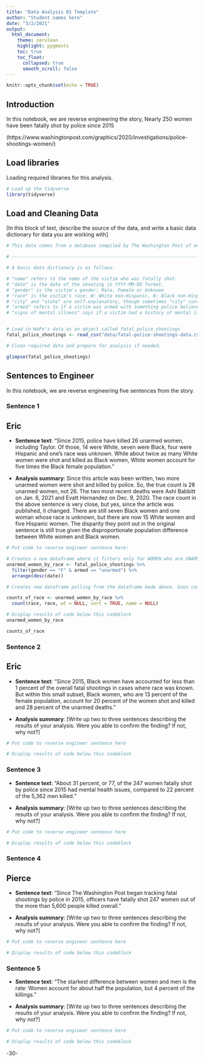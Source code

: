 ```yaml
---
title: "Data Analysis 01 Template"
author: "Student names here"
date: "3/2/2021"
output:
  html_document:
    theme: cerulean
    highlight: pygments
    toc: true
    toc_float:
      collapsed: true
      smooth_scroll: false
---
```


```r
knitr::opts_chunk$set(echo = TRUE)
```

## Introduction 

In this notebook, we are reverse engineering the story, Nearly 250 women have been
fatally shot by police since 2015

(https://www.washingtonpost.com/graphics/2020/investigations/police-shootings-women/)

## Load libraries

Loading required libraries for this analysis.

```r

# Load up the tidyverse
library(tidyverse)

```

## Load and Cleaning Data

[In this block of text, describe the source of the data, and write a basic data dictionary for data you are working with]

```r

# This data comes from a database compiled by The Washington Post of every fatal shooting in the U.S. by a police officer in the line of duty since Jan. 1, 2015.

# -------------------------------------------------------------------------------

# A basic data dictionary is as follows:

# "name" refers to the name of the victim who was fatally shot.
# "date" is the date of the shooting in YYYY-MM-DD format.
# "gender" is the victim's gender: Male, Female or Unknown
# "race" is the victim's race: W: White non-Hispanic, B: Black non-Hispanic, A: Asian, N: Native American, H: Hispanic, O: Other, None: unknown
# "city" and "state" are self-explanatory, though sometimes "city" contains a county if the specific city is unknown.
# "armed" refers to if a victim was armed with something police believed could cause harm. The cells indicate what weapon the victim possessed. "Unknown" means the victim had a weapon, but it is unknown what the weapon was. "Undetermined" means it is not known if a victim had a weapon. "Unarmed" means the victim had no weapon.
# "signs of mental illness" says if a victim had a history of mental illness based on news reports. TRUE means they did, FALSE means they did not.


# Load in WaPo's data as an object called fatal_police_shootings
fatal_police_shootings <- read_csv("data/fatal-police-shootings-data.csv")

# Clean required data and prepare for analysis if needed. 

glimpse(fatal_police_shootings)


```

## Sentences to Engineer
In this notebook, we are reverse engineering five sentences from the story.

### Sentence 1

## Eric

* **Sentence text**: “Since 2015, police have killed 26 unarmed women, including Taylor. Of those, 14 were White, seven were Black, four were Hispanic and one’s race was unknown. While about twice as many White women were shot and killed as Black women, White women account for five times the Black female population.”

* **Analysis summary**: Since this article was been written, two more unarmed women were shot and killed by police. So, the true count is 28 unarmed women, not 26. The two most recent deaths were Ashi Babbitt on Jan. 6, 2021 and Evatt Hernandez on Dec. 9, 2020. The race count in the above sentence is very close, but yes, since the article was published, it changed. There are still seven Black women and one woman whose race is unknown, but there are now 15 White women and five Hispanic women. The disparity they point out in the original sentence is still true given the disproportionate population difference between White women and Black women.

```r
# Put code to reverse engineer sentence here:

# Creates a new dataframe where it filters only for WOMEN who are UNARMED. Arranges them by most recent date of death.
unarmed_women_by_race <- fatal_police_shootings %>%
  filter(gender == "F" & armed == "unarmed") %>%
  arrange(desc(date))

# Creates new dataframe pulling from the dataframe made above. Uses count() function to get a count of how many of each race have died. sort = TRUE displays this count from largest to smallest

counts_of_race <- unarmed_women_by_race %>%
  count(race, race, wt = NULL, sort = TRUE, name = NULL)

# Display results of code below this codeblock
unarmed_women_by_race

counts_of_race

```

### Sentence 2

## Eric

* **Sentence text**: “Since 2015, Black women have accounted for less than 1 percent of the overall fatal shootings in cases where race was known. But within this small subset, Black women, who are 13 percent of the female population, account for 20 percent of the women shot and killed and 28 percent of the unarmed deaths.”

* **Analysis summary**: [Write up two to three sentences describing the results of your analysis.  Were you able to confirm the finding? If not, why not?]

```r
# Put code to reverse engineer sentence here

# Display results of code below this codeblock

```

### Sentence 3

* **Sentence text**: “About 31 percent, or 77, of the 247 women fatally shot by police since 2015 had mental health issues, compared to 22 percent of the 5,362 men killed.”

* **Analysis summary**: [Write up two to three sentences describing the results of your analysis.  Were you able to confirm the finding? If not, why not?]

```r
# Put code to reverse engineer sentence here

# Display results of code below this codeblock

```

### Sentence 4

## Pierce

* **Sentence text**: “Since The Washington Post began tracking fatal shootings by police in 2015, officers have fatally shot 247 women out of the more than 5,600 people killed overall.”

* **Analysis summary**: [Write up two to three sentences describing the results of your analysis.  Were you able to confirm the finding? If not, why not?]

```r
# Put code to reverse engineer sentence here

# Display results of code below this codeblock

```

### Sentence 5

* **Sentence text**: “The starkest difference between women and men is the rate: Women account for about half the population, but 4 percent of the killings.”

* **Analysis summary**: [Write up two to three sentences describing the results of your analysis.  Were you able to confirm the finding? If not, why not?]

```r
# Put code to reverse engineer sentence here

# Display results of code below this codeblock

```

-30-